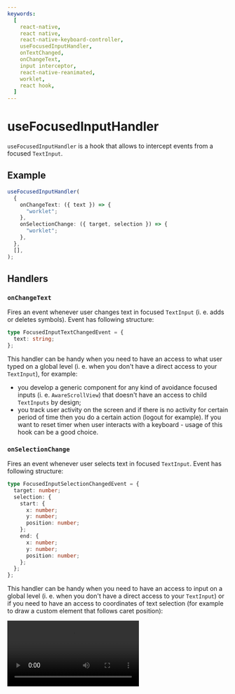 ```yaml
---
keywords:
  [
    react-native,
    react native,
    react-native-keyboard-controller,
    useFocusedInputHandler,
    onTextChanged,
    onChangeText,
    input interceptor,
    react-native-reanimated,
    worklet,
    react hook,
  ]
---
```


# useFocusedInputHandler

`useFocusedInputHandler` is a hook that allows to intercept events from a focused `TextInput`.

## Example

```ts
useFocusedInputHandler(
  {
    onChangeText: ({ text }) => {
      "worklet";
    },
    onSelectionChange: ({ target, selection }) => {
      "worklet";
    },
  },
  [],
);
```

## Handlers

### `onChangeText`

Fires an event whenever user changes text in focused `TextInput` (i. e. adds or deletes symbols). Event has following structure:

```ts
type FocusedInputTextChangedEvent = {
  text: string;
};
```

This handler can be handy when you need to have an access to what user typed on a global level (i. e. when you don't have a direct access to your `TextInput`), for example:

- you develop a generic component for any kind of avoidance focused inputs (i. e. `AwareScrollView`) that doesn't have an access to child `TextInputs` by design;
- you track user activity on the screen and if there is no activity for certain period of time then you do a certain action (logout for example). If you want to reset timer when user interacts with a keyboard - usage of this hook can be a good choice.

### `onSelectionChange`

Fires an event whenever user selects text in focused `TextInput`. Event has following structure:

```ts
type FocusedInputSelectionChangedEvent = {
  target: number;
  selection: {
    start: {
      x: number;
      y: number;
      position: number;
    };
    end: {
      x: number;
      y: number;
      position: number;
    };
  };
};
```

This handler can be handy when you need to have an access to input on a global level (i. e. when you don't have a direct access to your `TextInput`) or if you need to have an access to coordinates of text selection (for example to draw a custom element that follows caret position):


<Video src="/video/selection-demo.mov" />
